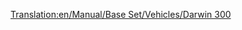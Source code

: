 [[Translation:en/Manual/Base Set/Vehicles/Darwin 300]]
{{hu/Navbox Légi járművek}}
{{hu/Repülőgépek|Name=Darwin 300
|Image=[[File:en/Boeing747.png|Darwin 300]]
|Cost=61.523 (123,046)
|Speed=947 km/h (592 MPH)
|Annual=7.115 (14,230)
|Designed=1967
|Lifespan=25
|Capacity=300 utas és 50 csomag levél
|Description=Nagy repülőgép, komoly kapacitással. Viszont sokba kerül, és üzemeltetése is drágább az átlagosnál.
|Real-life=[http://hu.wikipedia.org/wiki/Boeing_747 Boeing 747] (Jumbo Jet)
}}